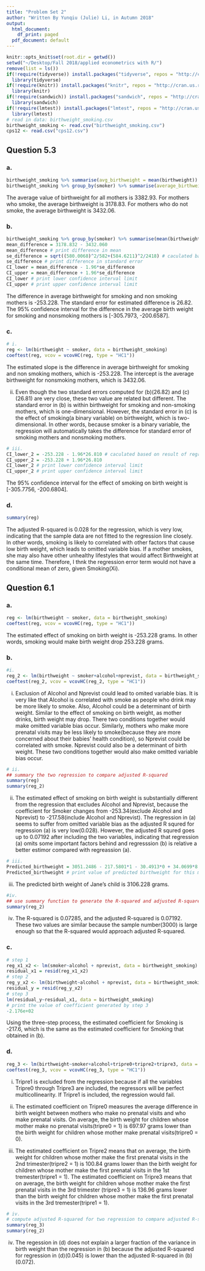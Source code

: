```yaml
---
title: "Problem Set 2"
author: "Written By Yunqiu (Julie) Li, in Autumn 2018"
output:
  html_document:
    df_print: paged
  pdf_document: default
---
```


```r
knitr::opts_knit$set(root.dir = getwd())
setwd("~/Desktop/Fall 2018/applied econometrics with R/")
remove(list = ls())
if(!require(tidyverse)) install.packages("tidyverse", repos = "http://cran.us.r-project.org")
  library(tidyverse)
if(!require(knitr)) install.packages("knitr", repos = "http://cran.us.r-project.org")
  library(knitr)
if(!require(sandwich)) install.packages("sandwich", repos = "http://cran.us.r-project.org")
  library(sandwich)
if(!require(lmtest)) install.packages("lmtest", repos = "http://cran.us.r-project.org")
  library(lmtest)
# read in data: birthweight_smoking.csv
birthweight_smoking <- read.csv("birthweight_smoking.csv")
cps12 <- read.csv("cps12.csv")

```

## Question 5.3
### a. 
```r
birthweight_smoking %>% summarise(avg_birthweight = mean(birthweight))
birthweight_smoking %>% group_by(smoker) %>% summarise(average_birthweight = mean(birthweight))
```
The average value of birthweight for all mothers is 3382.93. For mothers who smoke, the average birthweight is 3178.83. For mothers who do not smoke, the average birthweight is 3432.06.

### b. 
```r
birthweight_smoking %>% group_by(smoker) %>% summarise(mean(birthweight), sd(birthweight), n())
mean_difference = 3178.832 - 3432.060
mean_difference # print difference in mean
se_difference = sqrt((580.0068)^2/582+(584.6211)^2/2418) # caculated based on table 1 below, difference in standard error = square root of (sd1^2/n1+sd2^2/n2)
se_difference # print difference in standard error
CI_lower = mean_difference - 1.96*se_difference
CI_upper = mean_difference + 1.96*se_difference
CI_lower # print lower confidence interval limit
CI_upper # print upper confidence interval limit
```
The difference in average birthweight for smoking and non smoking mothers is -253.228. The standard error for estimated difference is 26.82. The 95% confidence interval for the difference in the average birth weight for smoking and nonsmoking mothers is [-305.7973, -200.6587].

### c.
```r
# i.
reg <- lm(birthweight ~ smoker, data = birthweight_smoking)
coeftest(reg, vcov = vcovHC(reg, type = "HC1"))
```
The estimated slope is the difference in average birthweight for smoking and non smoking mothers, which is -253.228. The intercept is the average birthweight for nonsmoking mothers, which is 3432.06.

ii. Even though the two standard errors computed for (b)(26.82) and (c)(26.81) are very close, these two value are related but different. The standard error in (b) is within birthweight for smoking and non-smoking mothers, which is one-dimensional. However, the standard error in (c) is the effect of smoking(a binary variable) on birthweight, which is two-dimensional. In other words, because smoker is a binary variable, the regression will automatically takes the difference for standard error of smoking mothers and nonsmoking mothers.


```r
# iii.
CI_lower_2 = -253.228 - 1.96*26.810 # caculated based on result of regression generated above, CI = [mean - 1.96*se, mean + 1.96*se]
CI_upper_2 = -253.228 + 1.96*26.810
CI_lower_2 # print lower confidence interval limit
CI_upper_2 # print upper confidence interval limit
```
The 95% confidence interval for the effect of smoking on birth weight is [-305.7756, -200.6804].

### d.
```r
summary(reg)
```

The adjusted R-squared is 0.028 for the regression, which is very low, indicating that the sample data are not fitted to the regression line closely. In other words, smoking is likely to correlated with other factors that cause low birth weight, which leads to omitted variable bias. If a mother smokes, she may also have other unhealthy lifestyles that would affect Birthweight at the same time. Therefore, I thnk the regression error term would not have a conditional mean of zero, given Smoking(Xi).

## Question 6.1
### a. 
```r
reg <- lm(birthweight ~ smoker, data = birthweight_smoking)
coeftest(reg, vcov = vcovHC(reg, type = "HC1"))
```
The estimated effect of smoking on birth weight is -253.228 grams. In other words, smoking would make birth weight drop 253.228 grams.

### b. 
```r
#i.
reg_2 <- lm(birthweight ~ smoker+alcohol+nprevist, data = birthweight_smoking)
coeftest(reg_2, vcov = vcovHC(reg_2, type = "HC1"))
```
i. Exclusion of Alcohol and Nprevist could lead to omited variable bias. It is very like that Alcohol is correlated with smoke as people who drink may be more likely to smoke. Also, Alcohol could be a determinant of birth weight. Similar to the effect of smoking on birth weight, as mother drinks, birth weight may drop. There two conditions together would make omitted variable bias occur. Similarly, mothers who make more prenatal visits may be less likely to smoke(because they are more concerned about their babies' health condition), so Nprevist could be correlated with smoke. Nprevist could also be a determinant of birth weight. These two conditions together would also make omitted variable bias occur.

```r
# ii.
## summary the two regression to compare adjusted R-squared
summary(reg)
summary(reg_2)
```

ii. The estimated effect of smoking on birth weight is substantially different from the regression that excludes Alcohol and Nprevist, because the coefficient for Smoker changes from -253.34(exclude Alcohol and Nprevist) to -217.58(include Alcohol and Nprevist). The regression in (a) seems to suffer from omitted variable bias as the adjusted R squred for regression (a) is very low(0.028). However, the adjusted R squred goes up to 0.07192 after including the two variables, indicating that regression (a) omits some important factors behind and regresssion (b) is relative a better estimor compared with regreassion (a).

```r
# iii.
Predicted_birthweight = 3051.2486 - 217.5801*1 - 30.4913*0 + 34.0699*8 # caculate based on estimated coefficients from reg_2 above
Predicted_birthweight # print value of predicted birthweight for this mother
```

iii. The predicted birth weight of Jane's child is 3106.228 grams.

```r
#iv.
## use summary function to generate the R-squared and adjusted R-squared for 'reg_2'.
summary(reg_2)
```
iv. The R-squared is 0.07285, and the adjusted R-squared is 0.07192. These two values are similar because the sample number(3000) is large enough so that the R-squared would approach adjusted R-squared.

### c. 
```r
# step 1
reg_x1_x2 <- lm(smoker~alcohol + nprevist, data = birthweight_smoking)
residual_x1 = resid(reg_x1_x2)
# step 2
reg_y_x2 <- lm(birthweight~alcohol + nprevist, data = birthweight_smoking)
residual_y = resid(reg_y_x2)
# step 3
lm(residual_y~residual_x1, data = birthweight_smoking)
# print the value of coefficient generated by step 3
-2.176e+02
```
Using the three-step process, the estimated coefficient for Smoking is -217.6, which is the same as 
the estimated coefficient for Smoking that obtained in (b).

### d. 
```r
reg_3 <- lm(birthweight~smoker+alcohol+tripre0+tripre2+tripre3, data = birthweight_smoking)
coeftest(reg_3, vcov = vcovHC(reg_3, type = "HC1"))
```
i. Tripre1 is excluded from the regression because if all the variables Tripre0 through Tripre3 are included, the regressors will be perfect multicollinearity. If Tripre1 is included, the regression would fail.

ii. The estimated coefficient on Tripre0 measures the average difference in birth weight between mothers who make no prenatal visits and who make prenatal visits. On average, the birth weight for children whose mother make no prenatal visits(tripre0 = 1) is 697.97 grams lower than the birth weight for children whose mother make prenatal visits(tripre0 = 0). 

iii. The estimated coefficient on Tripre2 means that on average, the birth weight for children whose mother make the first prenatal visits in the 2nd trimester(tripre2 = 1) is 100.84 grams lower than the birth weight for children whose mother make the first prenatal visits in the 1st tremester(tripre1 = 1). 
The estimated coefficient on Tripre3 means that on average, the birth weight for children whose mother make the first prenatal visits in the 3rd trimester (tripre3 = 1) is 136.96 grams lower than the birth weight for children whose mother make the first prenatal visits in the 3rd tremester(tripre1 = 1).

```r
# iv.
# compute adjusted R-squared for two regression to compare adjusted R-squared
summary(reg_3)
summary(reg_2)
```
iv. The regession in (d) does not explain a larger fraction of the variance in birth weight than the regression in (b) because the adjusted R-squared for regression in (d)(0.045) is lower than the adjusted R-squared in (b)(0.072).
